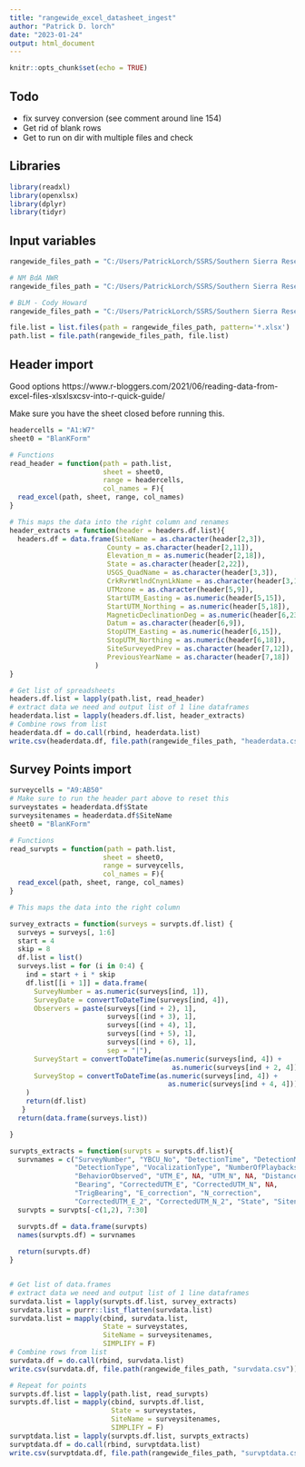 ```yaml
---
title: "rangewide_excel_datasheet_ingest"
author: "Patrick D. lorch"
date: "2023-01-24"
output: html_document
---
```


```r
knitr::opts_chunk$set(echo = TRUE)
```
## Todo

* fix survey conversion (see comment around line 154)
* Get rid of blank rows
* Get to run on dir with multiple files and check

## Libraries


```r
library(readxl)
library(openxlsx)
library(dplyr)
library(tidyr)
```

## Input variables

```r
rangewide_files_path = "C:/Users/PatrickLorch/SSRS/Southern Sierra Research Station - Documents/Projects/YBCU - Rangewide Surveys CSWG/Other Entity Data/NM Other Entity/USFS"

# NM BdA NWR
rangewide_files_path = "C:/Users/PatrickLorch/SSRS/Southern Sierra Research Station - Documents/Projects/YBCU - Rangewide Surveys CSWG/Other Entity Data/NM Other Entity/BdA NWR/Survey Forms"

# BLM - Cody Howard
rangewide_files_path = "C:/Users/PatrickLorch/SSRS/Southern Sierra Research Station - Documents/Projects/YBCU - Rangewide Surveys CSWG/Other Entity Data/NM Other Entity/BLM - Cody Howard"

file.list = list.files(path = rangewide_files_path, pattern='*.xlsx')
path.list = file.path(rangewide_files_path, file.list)


```


## Header import

Good options
https://www.r-bloggers.com/2021/06/reading-data-from-excel-files-xlsxlsxcsv-into-r-quick-guide/

Make sure you have the sheet closed before running this.

```r
headercells = "A1:W7"
sheet0 = "BlanKForm"

# Functions
read_header = function(path = path.list, 
                       sheet = sheet0,
                       range = headercells,
                       col_names = F){
  read_excel(path, sheet, range, col_names)
}

# This maps the data into the right column and renames
header_extracts = function(header = headers.df.list){
  headers.df = data.frame(SiteName = as.character(header[2,3]),
                        County = as.character(header[2,11]),
                        Elevation_m = as.numeric(header[2,18]),
                        State = as.character(header[2,22]),
                        USGS_QuadName = as.character(header[3,3]),
                        CrkRvrWtlndCnynLkName = as.character(header[3,16]),
                        UTMzone = as.character(header[5,9]),
                        StartUTM_Easting = as.numeric(header[5,15]),
                        StartUTM_Northing = as.numeric(header[5,18]),
                        MagneticDeclinationDeg = as.numeric(header[6,23]),
                        Datum = as.character(header[6,9]),
                        StopUTM_Easting = as.numeric(header[6,15]),
                        StopUTM_Northing = as.numeric(header[6,18]),
                        SiteSurveyedPrev = as.character(header[7,12]),
                        PreviousYearName = as.character(header[7,18])
                     )
}

# Get list of spreadsheets
headers.df.list = lapply(path.list, read_header)
# extract data we need and output list of 1 line dataframes
headerdata.list = lapply(headers.df.list, header_extracts)
# Combine rows from list
headerdata.df = do.call(rbind, headerdata.list)
write.csv(headerdata.df, file.path(rangewide_files_path, "headerdata.csv"))
```

## Survey Points import


```r
surveycells = "A9:AB50"
# Make sure to run the header part above to reset this
surveystates = headerdata.df$State
surveysitenames = headerdata.df$SiteName
sheet0 = "BlanKForm"

# Functions
read_survpts = function(path = path.list, 
                       sheet = sheet0,
                       range = surveycells,
                       col_names = F){
  read_excel(path, sheet, range, col_names)
}

# This maps the data into the right column

survey_extracts = function(surveys = survpts.df.list) {
  surveys = surveys[, 1:6]
  start = 4
  skip = 8
  df.list = list()
  surveys.list = for (i in 0:4) {
    ind = start + i * skip
    df.list[[i + 1]] = data.frame(
      SurveyNumber = as.numeric(surveys[ind, 1]),
      SurveyDate = convertToDateTime(surveys[ind, 4]),
      Observers = paste(surveys[(ind + 2), 1],
                        surveys[(ind + 3), 1],
                        surveys[(ind + 4), 1],
                        surveys[(ind + 5), 1],
                        surveys[(ind + 6), 1], 
                        sep = "|"),
      SurveyStart = convertToDateTime(as.numeric(surveys[ind, 4]) +
                                        as.numeric(surveys[ind + 2, 4])),
      SurveyStop = convertToDateTime(as.numeric(surveys[ind, 4]) +
                                       as.numeric(surveys[ind + 4, 4]))
    )
    return(df.list)
   }
  return(data.frame(surveys.list))

}

survpts_extracts = function(survpts = survpts.df.list){
  survnames = c("SurveyNumber", "YBCU_No", "DetectionTime", "DetectionMethod",
                "DetectionType", "VocalizationType", "NumberOfPlaybacks",
                "BehaviorObserved", "UTM_E", NA, "UTM_N", NA, "Distance_m",
                "Bearing", "CorrectedUTM_E", "CorrectedUTM_N", NA,
                "TrigBearing", "E_correction", "N_correction",
                "CorrectedUTM_E_2", "CorrectedUTM_N_2", "State", "Sitename")
  survpts = survpts[-c(1,2), 7:30]

  survpts.df = data.frame(survpts)
  names(survpts.df) = survnames
  
  return(survpts.df)
}


# Get list of data.frames
# extract data we need and output list of 1 line dataframes
survdata.list = lapply(survpts.df.list, survey_extracts)
survdata.list = purrr::list_flatten(survdata.list)
survdata.list = mapply(cbind, survdata.list, 
                       State = surveystates,
                       SiteName = surveysitenames, 
                       SIMPLIFY = F)
# Combine rows from list
survdata.df = do.call(rbind, survdata.list)
write.csv(survdata.df, file.path(rangewide_files_path, "survdata.csv"))

# Repeat for points
survpts.df.list = lapply(path.list, read_survpts)
survpts.df.list = mapply(cbind, survpts.df.list,
                         State = surveystates,
                         SiteName = surveysitenames,
                         SIMPLIFY = F)
survptdata.list = lapply(survpts.df.list, survpts_extracts)
survptdata.df = do.call(rbind, survptdata.list)
write.csv(survptdata.df, file.path(rangewide_files_path, "survptdata.csv"))

```


